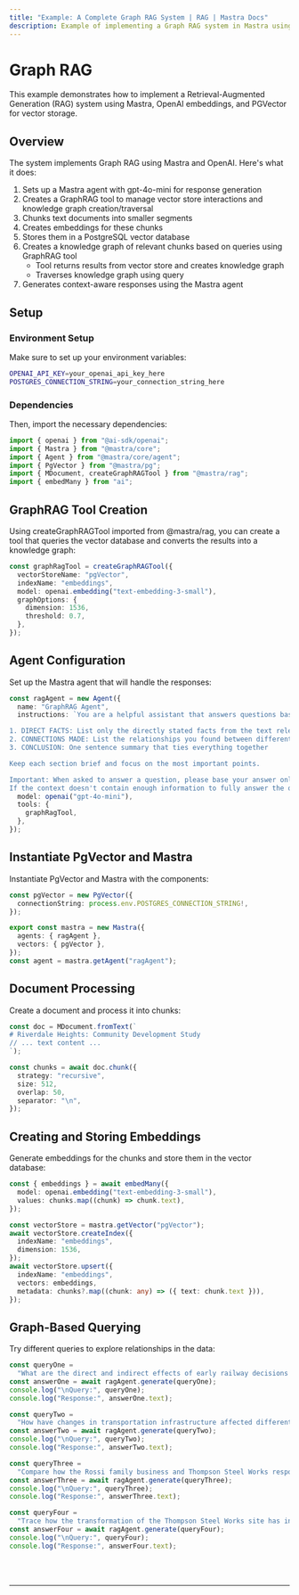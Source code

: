```yaml
---
title: "Example: A Complete Graph RAG System | RAG | Mastra Docs"
description: Example of implementing a Graph RAG system in Mastra using OpenAI embeddings and PGVector for vector storage.
---
```



# Graph RAG

This example demonstrates how to implement a Retrieval-Augmented Generation (RAG) system using Mastra, OpenAI embeddings, and PGVector for vector storage.

## Overview

The system implements Graph RAG using Mastra and OpenAI. Here's what it does:

1. Sets up a Mastra agent with gpt-4o-mini for response generation
2. Creates a GraphRAG tool to manage vector store interactions and knowledge graph creation/traversal
3. Chunks text documents into smaller segments
4. Creates embeddings for these chunks
5. Stores them in a PostgreSQL vector database
6. Creates a knowledge graph of relevant chunks based on queries using GraphRAG tool
   - Tool returns results from vector store and creates knowledge graph
   - Traverses knowledge graph using query
7. Generates context-aware responses using the Mastra agent

## Setup

### Environment Setup

Make sure to set up your environment variables:

```bash filename=".env"
OPENAI_API_KEY=your_openai_api_key_here
POSTGRES_CONNECTION_STRING=your_connection_string_here
```

### Dependencies

Then, import the necessary dependencies:

```typescript copy showLineNumbers filename="index.ts"
import { openai } from "@ai-sdk/openai";
import { Mastra } from "@mastra/core";
import { Agent } from "@mastra/core/agent";
import { PgVector } from "@mastra/pg";
import { MDocument, createGraphRAGTool } from "@mastra/rag";
import { embedMany } from "ai";
```

## GraphRAG Tool Creation

Using createGraphRAGTool imported from @mastra/rag, you can create a tool that queries the vector database and converts the results into a knowledge graph:

```typescript copy showLineNumbers{8} filename="index.ts"
const graphRagTool = createGraphRAGTool({
  vectorStoreName: "pgVector",
  indexName: "embeddings",
  model: openai.embedding("text-embedding-3-small"),
  graphOptions: {
    dimension: 1536,
    threshold: 0.7,
  },
});
```

## Agent Configuration

Set up the Mastra agent that will handle the responses:

```typescript copy showLineNumbers{19} filename="index.ts"
const ragAgent = new Agent({
  name: "GraphRAG Agent",
  instructions: `You are a helpful assistant that answers questions based on the provided context. Format your answers as follows:

1. DIRECT FACTS: List only the directly stated facts from the text relevant to the question (2-3 bullet points)
2. CONNECTIONS MADE: List the relationships you found between different parts of the text (2-3 bullet points)
3. CONCLUSION: One sentence summary that ties everything together

Keep each section brief and focus on the most important points.

Important: When asked to answer a question, please base your answer only on the context provided in the tool. 
If the context doesn't contain enough information to fully answer the question, please state that explicitly.`,
  model: openai("gpt-4o-mini"),
  tools: {
    graphRagTool,
  },
});
```

## Instantiate PgVector and Mastra

Instantiate PgVector and Mastra with the components:

```typescript copy showLineNumbers{36} filename="index.ts"
const pgVector = new PgVector({
  connectionString: process.env.POSTGRES_CONNECTION_STRING!,
});

export const mastra = new Mastra({
  agents: { ragAgent },
  vectors: { pgVector },
});
const agent = mastra.getAgent("ragAgent");
```

## Document Processing

Create a document and process it into chunks:

```typescript copy showLineNumbers{45} filename="index.ts"
const doc = MDocument.fromText(`
# Riverdale Heights: Community Development Study
// ... text content ...
`);

const chunks = await doc.chunk({
  strategy: "recursive",
  size: 512,
  overlap: 50,
  separator: "\n",
});
```

## Creating and Storing Embeddings

Generate embeddings for the chunks and store them in the vector database:

```typescript copy showLineNumbers{56} filename="index.ts"
const { embeddings } = await embedMany({
  model: openai.embedding("text-embedding-3-small"),
  values: chunks.map((chunk) => chunk.text),
});

const vectorStore = mastra.getVector("pgVector");
await vectorStore.createIndex({
  indexName: "embeddings",
  dimension: 1536,
});
await vectorStore.upsert({
  indexName: "embeddings",
  vectors: embeddings,
  metadata: chunks?.map((chunk: any) => ({ text: chunk.text })),
});
```

## Graph-Based Querying

Try different queries to explore relationships in the data:

```typescript copy showLineNumbers{82} filename="index.ts"
const queryOne =
  "What are the direct and indirect effects of early railway decisions on Riverdale Heights' current state?";
const answerOne = await ragAgent.generate(queryOne);
console.log("\nQuery:", queryOne);
console.log("Response:", answerOne.text);

const queryTwo =
  "How have changes in transportation infrastructure affected different generations of local businesses and community spaces?";
const answerTwo = await ragAgent.generate(queryTwo);
console.log("\nQuery:", queryTwo);
console.log("Response:", answerTwo.text);

const queryThree =
  "Compare how the Rossi family business and Thompson Steel Works responded to major infrastructure changes, and how their responses affected the community.";
const answerThree = await ragAgent.generate(queryThree);
console.log("\nQuery:", queryThree);
console.log("Response:", answerThree.text);

const queryFour =
  "Trace how the transformation of the Thompson Steel Works site has influenced surrounding businesses and cultural spaces from 1932 to present.";
const answerFour = await ragAgent.generate(queryFour);
console.log("\nQuery:", queryFour);
console.log("Response:", answerFour.text);
```

<br />
<br />
<hr className="dark:border-[#404040] border-gray-300" />
<br />
<br />
<GithubLink
  link={
    "https://github.com/mastra-ai/mastra/blob/main/examples/basics/rag/graph-rag"
  }
/>
